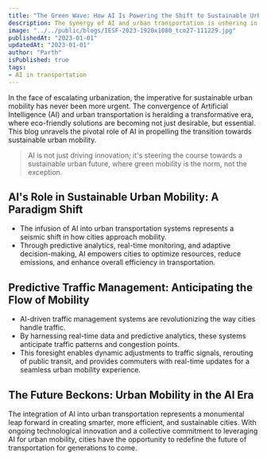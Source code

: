 ```yaml
---
title: "The Green Wave: How AI Is Powering the Shift to Sustainable Urban Mobility"
description: The synergy of AI and urban transportation is ushering in a 'Green Wave' of sustainable mobility solutions, poised to revolutionize cities with eco-friendly, efficient, and inclusive transportation systems.
image: "../../public/blogs/IESF-2023-1920x1080_tcm27-111229.jpg"
publishedAt: "2023-01-01"
updatedAt: "2023-01-01"
author: "Parth"
isPublished: true
tags: 
- AI in transportation
---
```

In the face of escalating urbanization, the imperative for sustainable urban mobility has never been more urgent. The convergence of Artificial Intelligence (AI) and urban transportation is heralding a transformative era, where eco-friendly solutions are becoming not just desirable, but essential. This blog unravels the pivotal role of AI in propelling the transition towards sustainable urban mobility.

>AI is not just driving innovation; it's steering the course towards a sustainable urban future, where green mobility is the norm, not the exception.

## AI's Role in Sustainable Urban Mobility: A Paradigm Shift

- The infusion of AI into urban transportation systems represents a seismic shift in how cities approach mobility. 
- Through predictive analytics, real-time monitoring, and adaptive decision-making, AI empowers cities to optimize resources, reduce emissions, and enhance overall efficiency in transportation.

## Predictive Traffic Management: Anticipating the Flow of Mobility

- AI-driven traffic management systems are revolutionizing the way cities handle traffic. 
- By harnessing real-time data and predictive analytics, these systems anticipate traffic patterns and congestion points. 
- This foresight enables dynamic adjustments to traffic signals, rerouting of public transit, and provides commuters with real-time updates for a seamless urban mobility experience.

## The Future Beckons: Urban Mobility in the AI Era

The integration of AI into urban transportation represents a monumental leap forward in creating smarter, more efficient, and sustainable cities. With ongoing technological innovation and a collective commitment to leveraging AI for urban mobility, cities have the opportunity to redefine the future of transportation for generations to come.
